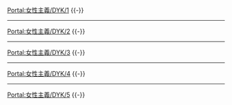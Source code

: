 {{Portal:女性主義/box-header|你知道嗎|Portal:女性主義/DYK|}}

[[Portal:女性主義/DYK/1|Portal:女性主義/DYK/1]]
{{Portal:女性主義/DYK/1}}
{{-}}
----
[[Portal:女性主義/DYK/2|Portal:女性主義/DYK/2]]
{{Portal:女性主義/DYK/2}}
{{-}}
----
[[Portal:女性主義/DYK/3|Portal:女性主義/DYK/3]]
{{Portal:女性主義/DYK/3}}
{{-}}
----
[[Portal:女性主義/DYK/4|Portal:女性主義/DYK/4]]
{{Portal:女性主義/DYK/4}}
{{-}}
----
[[Portal:女性主義/DYK/5|Portal:女性主義/DYK/5]]
{{Portal:女性主義/DYK/5}}
{{-}}

{{Portal:女性主義/box-footer|}}

[[Category:女性主義主題|{{SUBPAGENAME}}]]